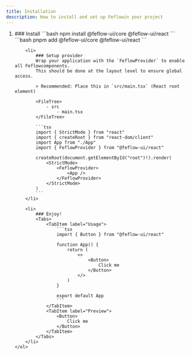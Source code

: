 ```yaml
---
title: Installation
description: How to install and set up Feflowin your project
---
```



<Steps>
    <ol>
        <li>
            ### Install
            <Tabs>
                <TabItem label="npm" icon="npm">
                    ```bash
                    npm install @feflow-ui/core @feflow-ui/react
                    ```
                </TabItem>
                <TabItem label="pnpm" icon="pnpm">
                    ```bash
                    pnpm add @feflow-ui/core @feflow-ui/react
                    ```
                </TabItem>
            </Tabs>
        </li>

        <li>
            ### Setup provider
            Wrap your application with the `FeflowProvider` to enable all Feflowcomponents.
            This should be done at the layout level to ensure global access.

            > Recommended: Place this in `src/main.tsx` (React root element)

            <FileTree>
                - src
                    - main.tsx
            </FileTree>

            ```tsx
            import { StrictMode } from "react"
            import { createRoot } from "react-dom/client"
            import App from "./App"
            import { FeflowProvider } from "@feflow-ui/react"

            createRoot(document.getElementById("root")!).render(
                <StrictMode>
                    <FeflowProvider>
                        <App />
                    </FeflowProvider>
                </StrictMode>
            )
            ```
        </li>

        <li>
            ### Enjoy!
            <Tabs>
                <TabItem label="Usage">
                    ```tsx
                    import { Button } from "@feflow-ui/react"

                    function App() {
                        return (
                            <>
                                <Button>
                                    Click me
                                </Button>
                            </>
                        )
                    }

                    export default App
                    ```
                </TabItem>
                <TabItem label="Preview">
                    <Button>
                        Click me
                    </Button>
                </TabItem>
            </Tabs>
        </li>
    </ol>

</Steps>
